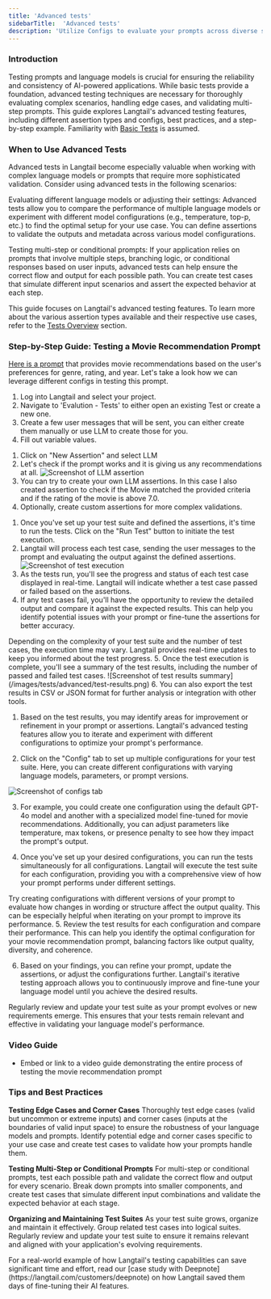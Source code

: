 ```yaml
---
title: 'Advanced tests'
sidebarTitle:  'Advanced tests'
description: 'Utilize Configs to evaluate your prompts across diverse scenarios and observe the outcomes.'
---
```

### Introduction
Testing prompts and language models is crucial for ensuring the reliability and consistency of AI-powered applications. While basic tests provide a foundation, advanced testing techniques are necessary for thoroughly evaluating complex scenarios, handling edge cases, and validating multi-step prompts. This guide explores Langtail's advanced testing features, including different assertion types and configs, best practices, and a step-by-step example.
<Note>  Familiarity with [Basic Tests](/tutorials/tests/basic-tests) is assumed.</Note>

### When to Use Advanced Tests

Advanced tests in Langtail become especially valuable when working with complex language models or prompts that require more sophisticated validation. Consider using advanced tests in the following scenarios:

Evaluating different language models or adjusting their settings: Advanced tests allow you to compare the performance of multiple language models or experiment with different model configurations (e.g., temperature, top-p, etc.) to find the optimal setup for your use case. You can define assertions to validate the outputs and metadata across various model configurations.

Testing multi-step or conditional prompts: If your application relies on prompts that involve multiple steps, branching logic, or conditional responses based on user inputs, advanced tests can help ensure the correct flow and output for each possible path. You can create test cases that simulate different input scenarios and assert the expected behavior at each step.

<Tip>This guide focuses on Langtail's advanced testing features. To learn more about the various assertion types available and their respective use cases, refer to the [Tests Overview](/tutorials/tests/overview) section.</Tip>

### Step-by-Step Guide: Testing a Movie Recommendation Prompt
[Here is a prompt](https://app.langtail.com/playground?shareid=4XLkASmjNA) that provides movie recommendations based on the user's preferences for genre, rating, and year. Let's take a look how we can leverage different configs in testing this prompt.
<Steps>
<Step title="Set up the test suite">

1. Log into Langtail and select your project.
2. Navigate to 'Evalution - Tests' to either open an existing Test or create a new one.
3. Create a few user messages that will be sent, you can either create them manually or use LLM to create those for you.
4. Fill out variable values.
</Step>

<Step title="Define assertions">

1. Click on "New Assertion" and select LLM
2. Let's check if the prompt works and it is giving us any recommendations at all.
![Screenshot of LLM assertion](/images/tests/advanced/assertion.png)
3. You can try to create your own LLM assertions. In this case I also created assertion to check if the Movie matched the provided criteria and if the rating of the movie is above 7.0.
4. Optionally, create custom assertions for more complex validations.
</Step>

<Step title="Run the tests">

1. Once you've set up your test suite and defined the assertions, it's time to run the tests. Click on the "Run Test" button to initiate the test execution.
2. Langtail will process each test case, sending the user messages to the prompt and evaluating the output against the defined assertions.
![Screenshot of test execution](/images/tests/advanced/test-execution.png)
3. As the tests run, you'll see the progress and status of each test case displayed in real-time. Langtail will indicate whether a test case passed or failed based on the assertions.
4. If any test cases fail, you'll have the opportunity to review the detailed output and compare it against the expected results. This can help you identify potential issues with your prompt or fine-tune the assertions for better accuracy.
<Note>
Depending on the complexity of your test suite and the number of test cases, the execution time may vary. Langtail provides real-time updates to keep you informed about the test progress.
</Note>
5. Once the test execution is complete, you'll see a summary of the test results, including the number of passed and failed test cases.
![Screenshot of test results summary](/images/tests/advanced/test-results.png)
6. You can also export the test results in CSV or JSON format for further analysis or integration with other tools.

</Step>
<Step title="Iterate and Refine">

1. Based on the test results, you may identify areas for improvement or refinement in your prompt or assertions. Langtail's advanced testing features allow you to iterate and experiment with different configurations to optimize your prompt's performance.

2. Click on the "Config" tab to set up multiple configurations for your test suite. Here, you can create different configurations with varying language models, parameters, or prompt versions.

![Screenshot of configs tab](/images/tests/advanced/configs.png)

3. For example, you could create one configuration using the default GPT-4o model and another with a specialized model fine-tuned for movie recommendations. Additionally, you can adjust parameters like temperature, max tokens, or presence penalty to see how they impact the prompt's output.

4. Once you've set up your desired configurations, you can run the tests simultaneously for all configurations. Langtail will execute the test suite for each configuration, providing you with a comprehensive view of how your prompt performs under different settings.
<Tip>
Try creating configurations with different versions of your prompt to evaluate how changes in wording or structure affect the output quality. This can be especially helpful when iterating on your prompt to improve its performance.
</Tip>
5. Review the test results for each configuration and compare their performance. This can help you identify the optimal configuration for your movie recommendation prompt, balancing factors like output quality, diversity, and coherence.

6. Based on your findings, you can refine your prompt, update the assertions, or adjust the configurations further. Langtail's iterative testing approach allows you to continuously improve and fine-tune your language model until you achieve the desired results.

<Tip>
Regularly review and update your test suite as your prompt evolves or new requirements emerge. This ensures that your tests remain relevant and effective in validating your language model's performance.
</Tip>
</Step>
</Steps>


### Video Guide
- Embed or link to a video guide demonstrating the entire process of testing the movie recommendation prompt

### Tips and Best Practices

**Testing Edge Cases and Corner Cases**
Thoroughly test edge cases (valid but uncommon or extreme inputs) and corner cases (inputs at the boundaries of valid input space) to ensure the robustness of your language models and prompts. Identify potential edge and corner cases specific to your use case and create test cases to validate how your prompts handle them.

**Testing Multi-Step or Conditional Prompts**
For multi-step or conditional prompts, test each possible path and validate the correct flow and output for every scenario. Break down prompts into smaller components, and create test cases that simulate different input combinations and validate the expected behavior at each stage.

**Organizing and Maintaining Test Suites**
As your test suite grows, organize and maintain it effectively. Group related test cases into logical suites. Regularly review and update your test suite to ensure it remains relevant and aligned with your application's evolving requirements.

<Tip>
For a real-world example of how Langtail's testing capabilities can save significant time and effort, read our [case study with Deepnote](https://langtail.com/customers/deepnote) on how Langtail saved them days of fine-tuning their AI features.
</Tip>